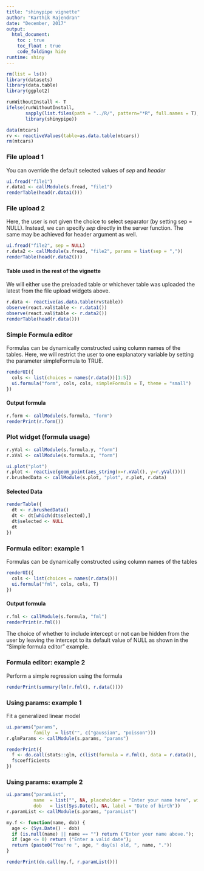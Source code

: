 ---
title: "shinypipe vignette"
author: "Karthik Rajendran"
date: "December, 2017"
output: 
  html_document:
    toc : true
    toc_float : true
    code_folding: hide
runtime: shiny
---

```{r Library, include=F}
rm(list = ls())
library(datasets)
library(data.table)
library(ggplot2)

runWithoutInstall <- T
ifelse(runWithoutInstall,
       sapply(list.files(path = "../R/", pattern="*R", full.names = T), source),
       library(shinypipe))

data(mtcars)
rv <- reactiveValues(table=as.data.table(mtcars))
rm(mtcars)
```

### File upload 1

You can override the default selected values of *sep* and *header*

```{r }
ui.fread("file1")
r.data1 <- callModule(s.fread, "file1")
renderTable(head(r.data1()))
```

### File upload 2

Here, the user is not given the choice to select separator (by setting sep = NULL).
Instead, we can specify *sep* directly in the server function. 
The same may be achieved for header argument as well.
```{r }
ui.fread("file2", sep = NULL)
r.data2 <- callModule(s.fread, "file2", params = list(sep = ","))
renderTable(head(r.data2()))
```

#### Table used in the rest of the vignette

We will either use the preloaded table or whichever table was uploaded the latest from the file upload widgets above.
```{r}
r.data <- reactive(as.data.table(rv$table))
observe(react.val$table <- r.data1())
observe(react.val$table <- r.data2())
renderTable(head(r.data()))
```

### Simple Formula editor

Formulas can be dynamically constructed using column names of the tables. Here, we will restrict the user to one explanatory variable by setting the parameter simpleFormula to TRUE.

```{r}
renderUI({
  cols <- list(choices = names(r.data())[1:5])
  ui.formula("form", cols, cols, simpleFormula = T, theme = "small")
})
```

#### Output formula

```{r}
r.form <- callModule(s.formula, "form")
renderPrint(r.form())
```


### Plot widget (formula usage)

```{r}

r.yVal <- callModule(s.formula.y, "form")
r.xVal <- callModule(s.formula.x, "form")

ui.plot("plot")
r.plot <- reactive(geom_point(aes_string(x=r.xVal(), y=r.yVal())))
r.brushedData <- callModule(s.plot, "plot", r.plot, r.data)

```

#### Selected Data

```{r}
renderTable({
  dt <- r.brushedData()
  dt <- dt[which(dt$selected),]
  dt$selected <- NULL
  dt
})
```


### Formula editor: example 1

Formulas can be dynamically constructed using column names of the tables

```{r}
renderUI({
  cols <- list(choices = names(r.data()))
  ui.formula("fml", cols, cols, T)
})
```

#### Output formula

```{r}
r.fml <- callModule(s.formula, "fml")
renderPrint(r.fml())
```

The choice of whether to include intercept or not can be hidden from the user by leaving 
the intercept to its default value of NULL as shown in the "Simple formula editor" example.

### Formula editor: example 2

Perform a simple regression using the formula

```{r}
renderPrint(summary(lm(r.fml(), r.data())))
```

### Using params: example 1

Fit a generalized linear model

```{r}
ui.params("params",
          family  = list("", c("gaussian", "poisson")))
r.glmParams <- callModule(s.params, "params")

renderPrint({
  f <- do.call(stats::glm, c(list(formula = r.fml(), data = r.data()), r.glmParams()))
  f$coefficients
})

```

### Using params: example 2

```{r}
ui.params("paramList",
          name  = list("", NA, placeholder = "Enter your name here", width = '100%'),
          dob   = list(Sys.Date(), NA, label = "Date of birth"))
r.paramList <- callModule(s.params, "paramList")

my.f <- function(name, dob) {
  age <- (Sys.Date() - dob)
  if (is.null(name) || name == "") return ("Enter your name above.");
  if (age <= 0) return ("Enter a valid date");
  return (paste0("You're ", age, " day(s) old, ", name, "."))
} 

renderPrint(do.call(my.f, r.paramList()))
```



